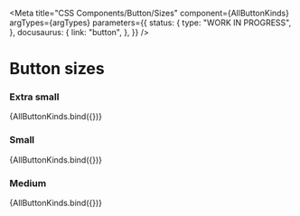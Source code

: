 
<Meta
  title="CSS Components/Button/Sizes"
  component={AllButtonKinds}
  argTypes={argTypes}
  parameters={{
    status: {
      type: "WORK IN PROGRESS",
    },
    docusaurus: {
      link: "button",
    },
  }}
/>

# Button sizes

### Extra small

<Canvas>
  <Story
    name="Extra small"
    args={{
      kind: "primary",
      size: "xs",
    }}
  >
    {AllButtonKinds.bind({})}
  </Story>
</Canvas>

### Small

<Canvas>
  <Story
    name="Small"
    args={{
      kind: "primary",
      size: "sm",
    }}
  >
    {AllButtonKinds.bind({})}
  </Story>
</Canvas>

### Medium

<Canvas>
  <Story
    name="Medium"
    args={{
      kind: "primary",
      size: "md",
    }}
  >
    {AllButtonKinds.bind({})}
  </Story>
</Canvas>
